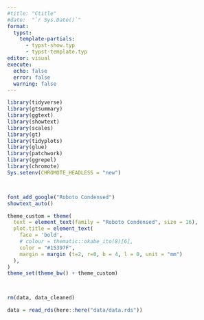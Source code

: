 ```yaml
---
#title: "Ctitle"
#date:  "`r Sys.Date()`"
format: 
  typst:
    template-partials:
      - typst-show.typ
      - typst-template.typ
editor: visual
execute: 
  echo: false
  error: false
  warning: false
---
```


```r

library(tidyverse)
library(gtsummary)
library(ggtext)
library(showtext)
library(scales)
library(gt)
library(tidyplots)
library(glue)
library(patchwork)
library(ggrepel)
library(chromote)
Sys.setenv(CHROMOTE_HEADLESS = "new")



font_add_google("Roboto Condensed")
showtext_auto()

theme_custom = theme(
  text = element_text(family = "Roboto Condensed", size = 16),
  plot.title = element_text(
    face = 'bold',
    # colour = thematic::okabe_ito(8)[6],
    color = "#15397F",
    margin = margin (t=2, r=0, b = 4, l = 0, unit = "mm")
  ),
)
theme_set(theme_bw() + theme_custom)



rm(data, data_cleaned)

data = read_rds(here::here("data/data.rds"))

```
